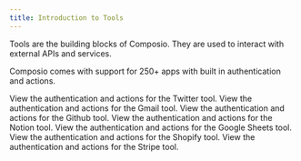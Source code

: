 ```yaml
---
title: Introduction to Tools
---
```


Tools are the building blocks of Composio. They are used to interact with external APIs and services.

Composio comes with support for 250+ apps with built in authentication and actions.

<CardGroup>
<Card title="Twitter Tool" href="/toolkits/twitter" icon="fa-brands fa-x-twitter">
View the authentication and actions for the Twitter tool.
</Card>

<Card title="Gmail Tool" href="/toolkits/gmail" icon="fa-solid fa-envelope">
  View the authentication and actions for the Gmail tool.
</Card>

<Card title="Github Tool" href="/toolkits/github" icon="fa-brands fa-github">
  View the authentication and actions for the Github tool.
</Card>

<Card title="Notion Tool" href="/toolkits/notion" icon="fa-solid fa-book">
  View the authentication and actions for the Notion tool.
</Card>

<Card title="Google Sheets Tool" href="/toolkits/googlesheets" icon="fa-solid fa-file-spreadsheet">
  View the authentication and actions for the Google Sheets tool.
</Card>

<Card title="Shopify Tool" href="/toolkits/shopify" icon="fa-brands fa-shopify">
  View the authentication and actions for the Shopify tool.
</Card>

<Card title="Stripe Tool" href="/toolkits/stripe" icon="fa-brands fa-stripe">
View the authentication and actions for the Stripe tool.
</Card>
</CardGroup>
